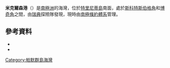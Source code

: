 {{coord|63|54|S|60|47|W|source:GNIS|display=title}}

'''米克爾森港'''（{{lang-en|Mikkelsen Harbor}}）是[[南極洲|南極洲]]的海灣，位於[[特里尼蒂島|特里尼蒂島]]南面，處於[[斯科特斯伯格角|斯科特斯伯格角]]和[[博奇角|博奇角]]之間，由[[瑞典|瑞典]]探險隊發現，現時由[[南極條約體系|南極條約體系]]管理。

==參考資料==
*{{cite gnis | type = antarid | id = 9967| name = Mikkelsen Harbor | accessdate = 2013-09-24}}
*{{usgs-gazetteer|id=9967}}

{{DEFAULTSORT:Mikkelsen Harbor}}
[[Category:帕默群島海灣|Category:帕默群島海灣]]


{{PalmerArchipelago-geo-stub}}